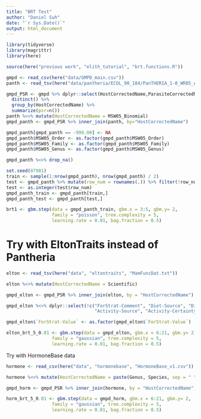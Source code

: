 ```yaml
---
title: "BRT Test"
author: "Daniel Suh"
date: "`r Sys.Date()`"
output: html_document
---
```


```r
library(tidyverse)
library(magrittr)
library(here)

source(here("previous work", "elith_tutorial", "brt.functions.R"))
```


```r
gmpd <- read_csv(here("data/GMPD_main.csv"))
panth <- read_tsv(here("data/pantheria/ECOL_90_184/PanTHERIA_1-0_WR05_Aug2008.txt"))
```


```r
gmpd_PSR <- gmpd %>% dplyr::select(HostCorrectedName,ParasiteCorrectedName) %>% 
  distinct() %>% 
  group_by(HostCorrectedName) %>% 
  summarize(psr=n())
panth %<>% mutate(HostCorrectedName = MSW05_Binomial)
gmpd_panth <- gmpd_PSR %>% inner_join(panth, by="HostCorrectedName")
```


```r
gmpd_panth[gmpd_panth == -999.00] <- NA
gmpd_panth$MSW05_Order <- as.factor(gmpd_panth$MSW05_Order)
gmpd_panth$MSW05_Family <- as.factor(gmpd_panth$MSW05_Family)
gmpd_panth$MSW05_Genus <- as.factor(gmpd_panth$MSW05_Genus)

gmpd_panth %<>% drop_na()
```


```r
set.seed(07981)
train <- sample(1:nrow(gmpd_panth), nrow(gmpd_panth) / 2)
test <- gmpd_panth %>% mutate(row_num = rownames(.)) %>% filter(!row_num %in% train) %>% dplyr::select(row_num)
test <- as.integer(test$row_num)
gmpd_panth_train <- gmpd_panth[train,]
gmpd_panth_test <- gmpd_panth[test,]
```


```r
brt1 <- gbm.step(data = gmpd_panth_train, gbm.x = 3:5, gbm.y= 2,
                 family = "poisson", tree.complexity = 5,
                 learning.rate = 0.01, bag.fraction = 0.5)
```


# Try with EltonTraits instead of Pantheria


```r
elton <- read_tsv(here("data", "eltontraits", "MamFuncDat.txt"))
```

```r
elton %<>% mutate(HostCorrectedName = Scientific)

gmpd_elton <- gmpd_PSR %>% inner_join(elton, by = "HostCorrectedName")

gmpd_elton %<>% dplyr::select(!c("ForStrat-Comment", "Diet-Source", "Diet-Certainty","ForStrat-Certainty",
                                 "Activity-Source", "Activity-Certainty", "BodyMass-Source"))

gmpd_elton$`ForStrat-Value` <- as.factor(gmpd_elton$`ForStrat-Value`)
```



```r
elton_brt_5_0.01 <- gbm.step(data = gmpd_elton, gbm.x = 6:21, gbm.y= 2,
                 family = "gaussian", tree.complexity = 5,
                 learning.rate = 0.01, bag.fraction = 0.5)
```


Try with HormoneBase data

```r
hormone <- read_csv(here("data", "hormonebase", "HormoneBase_v1.csv"))
```


```r
hormone %<>% mutate(HostCorrectedName = paste(Genus, Species, sep = " "))

gmpd_horm <- gmpd_PSR %>% inner_join(hormone, by = "HostCorrectedName")
```


```r
horm_brt_5_0.01 <- gbm.step(data = gmpd_horm, gbm.x = 6:21, gbm.y= 2,
                 family = "gaussian", tree.complexity = 5,
                 learning.rate = 0.01, bag.fraction = 0.5)
```


